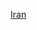 {{sidebar with collapsible lists
| name = 大伊朗地区历史
| wraplinks = true
| bodystyle = line-height:1.35em
| topimage = [[File:Faravahar at Behistun.jpg|center|240px|Faravahar background]]
| titlestyle = font-size:130%
| title = [[大伊朗|大伊朗地區歷史]]<br />{{resize|65%|{{nobold|現代國家興起前}}}}

| headingstyle = background:lavender
<!---------------------------------Pre-modern----------------------------------->
| heading1 = 現代之前
<!----------Pre-Islamic---------->
| list2title=[[伊斯蘭對波斯的征服|伊斯蘭之前]]
| list2 = {{aligned table|col1style=padding-right:0.2em|fullwidth=y|leftright=y
| [[俾什达迪王朝]] | 神话时期
| {{tsl|en|Kayanian dynasty|凯扬王朝}}| 神话时期
| {{tsl|en|Prehistoric Iran|史前伊朗|史前}} | 
| [[原始埃蘭|埃蘭文明]] | 前3200年－前2800年
| [[埃蘭|埃蘭王朝]] | 前2800年－前550年
| {{le|吉罗夫特文化|Jiroft culture}} | 
| {{le|卢卢比人|Lullubi}} | 
| [[古提人]] | 
| {{le|塞尔提亚人|Cyrtian}} | 
| {{le|科杜内|Corduene}} | 
| [[巴克特里亞·馬爾吉阿納文明體|巴克特里亞-馬爾吉阿納]] | 前2200年－前1700年
| [[曼努亞人|馬納王國]] | 前10–前7世紀
| [[米底王國]] | 前728年－前550年
| [[斯基泰人|斯基泰王国]] | 前652年–前625年
| [[阿契美尼德王朝]] | 前550年－前330年
| [[塞琉古帝國]] | 前330年－前150年
| [[希腊-巴克特里亚王国]] | 前250年－前125年
| [[安息帝國|帕提亞帝國]] | 前224年－公元248年
}} '''[[公元|公元后]]'''
{{aligned table|col1style=padding-right:0.2em|fullwidth=y|leftright=y
| [[貴霜帝國]] | 30–275年 
| [[薩珊王朝]] | 224–651年
| [[阿夫里格王朝]] | 305–995年
| [[嚈噠|嚈噠帝國]] | 425–557年
| [[喀布爾-夏希王朝]] | 565–879年
| [[達布依王朝]] | 642–760年
| [[阿兰王国]] | 8世纪–9世纪–1238/1239年
}}
<!----------Islamic---------->
| list3title=[[伊斯蘭對波斯的征服|伊斯蘭]]
| list3 = {{aligned table|col1style=padding-right:0.2em|fullwidth=y|leftright=y
| [[伊斯蘭對波斯的征服|宗法哈里發]] | 637–651年 
| [[倭馬亞王朝]] | 661–750年
| [[阿拔斯王朝]] | 750–1258年
| [[塔希爾王朝]] | 821–873年
| [[阿拉菲德王朝]] | 864–928年
| [[薩法爾王朝]] | 861–1003年
| [[薩曼王朝]] | 875–999年
| [[萨吉德王朝]] | 889/890–929年
| [[齊亞爾王朝]] | 928–1043年
| [[白益王朝]] | 934–1055年
| [[萨拉里德王朝]] | 941–1062年
| [[加兹尼王朝]] | 975–1187年
| [[古爾王朝]] | 879–1215年之前
| [[塞爾柱帝國]] | 1037–1194年
| [[花剌子模王朝]] | 1077–1231年
| [[伊兒汗國]] | 1256–1353年
| [[卡爾提德王朝]] | 1231–1389年
| [[莫扎法爾王朝]] | 1314–1393年
| [[丘拜尼王朝]] | 1337–1357年
| [[札剌亦兒王朝]] | 1339–1432年
| [[帖木儿帝国]] | 1370–1506年
| [[黑羊王朝]] | 1407–1468年
| [[白羊王朝]] | 1378–1508年
| [[萨非王朝]] | 1501–1722年
| [[莫臥兒帝國]] | 1526–1857年
| [[漢達基王朝]] | 1722–1729年
| [[阿夫沙爾王朝]] | 1736–1750年
| [[桑德王朝]] | 1750–1794年
| [[杜蘭尼王朝]] | 1794–1826年
| [[卡扎尔王朝]] | 1794–1925年
}}

|navbarstyle = padding-top:0;
}}<noinclude>

[[Category:各國歷史導航模板|Iran]]
[[Category:伊朗历史导航模板| ]]
</noinclude>